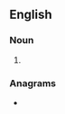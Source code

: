 ==English==

===Noun===
{{en-noun}}

# {{obsolete spelling of|en|damsel}}

===Anagrams===
* {{anagrams|en|a=adelmos|melados|same old}}